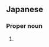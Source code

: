 ==Japanese==
{{ja-kanjitab|かず|ま|yomi=ko}}

===Proper noun===
{{ja-pos|proper|かずま}}

# {{given name|male|lang=ja|sort=かずま}}